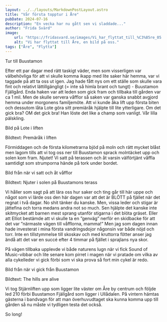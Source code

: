 ```yaml
---
layout: ../../layouts/MarkdownPostLayout.astro
title: "Vår första topptur i Åre"
pubDate: 2024-07-16
description: "En vecka har nu gått sen vi sladdade..."
author: "Frida Svärd"
image:
    url: "https://fridasvard.se/images/Vi_har_flyttat_till_%C3%85re_05.jpg"
    alt: "Vi har flyttat till Åre, en bild på oss."
tags: ["Åre", "Flytta"]
---
```



Tur till Buustamon

Efter ett par dagar med rätt taskigt väder, men som visserligen var välbehövliga för att vi skulle komma ikapp med lite saker här hemma, var vi taggade på att ta oss ut igen. Jag hade fått nys om ett ställe som skulle vara fint och relativt lättillgängligt (= inte så himla brant och tungt) - Buustamon Fjällgård. Enda haken var att leden som gick fram och tillbaka till gården var ca 1 mil. Men de skulle servera våfflor så saken var ganska snabbt avgjord hemma under morgonens familjemöte. Att vi kunde åka lift upp första biten och dessutom låta Lote göra sitt premiäråk hjälpte till lite ytterligare. Om det gick bra? OM det gick bra! Han löste det like a champ som vanligt. Vår lilla pälskling.

Bild på Lote i liften

Bildtext: Premäråk i liften

Förmiddagen och de första kilometrarna bjöd på moln och rätt mycket blåst men lagom tills att vi tog oss ner till Buustamon sprack molntäcket upp och solen kom fram. Njutet! Vi satt på terassen och åt varsin välförtjänt våffla samtidigt som strumporna hände på tork under bordet.

Bild från när vi satt och åt våfflor

Bildtext: Njuter i solen på Buustamons terass

Vi håller som sagt på att lära oss hur saker och ting går till här uppe och något som vi lärde oss den här dagen var att det är BLÖTT på fjället när det regnat i två dagar. No shit tänker du kanske. Men, vissa leder och stigar är jättefina och torra medans andra not so much. Sen hjälpte det kanske inte skitmycket att barnen mest sprang utanför stigarna i det blöta gräset. Eller att Elliot bestämde att vi skulle ta en ”genväg” nerför en skidbacke för att det var ”närmaste vägen till våfflorna, mamma!” Men jag som dagen innan hade investerat i mina första vandringsdojor någonsin var både nöjd och torr. Inte en tillstymmelse till skoskav och med kruttorra fötter anser jag ändå att det var en succé efter 4 timmar på fjället i sprajlans nya skor.

På vägen tillbaka upplevde vi både naturens lugn när vi fick Sound of Music-vibbar och lite senare kom pirret i magen när vi pratade om vilka av alla cykelleder vi gick förbi som vi ska prova så fort min cykel är redo.

Bild från när vi gick från Buustamon

Bildtext: The hills are alive

Vi tog Stjärnliften upp som ligger lite väster om Åre by centrum och följde led 210 förbi Buustamon Fjällgård som ligger i Ullådalen. På vintern hämtas gästerna i bandvagn för att man överhuvudtaget ska kunna komma upp till gården så nu måste vi tydligen testa det också.

So long!
